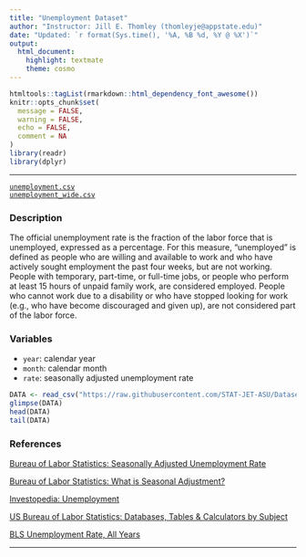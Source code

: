 ```yaml
---
title: "Unemployment Dataset"
author: "Instructor: Jill E. Thomley (thomleyje@appstate.edu)"
date: "Updated: `r format(Sys.time(), '%A, %B %d, %Y @ %X')`"
output: 
  html_document: 
    highlight: textmate
    theme: cosmo
---
```


```r
htmltools::tagList(rmarkdown::html_dependency_font_awesome())
knitr::opts_chunk$set(
  message = FALSE,
  warning = FALSE,
  echo = FALSE,
  comment = NA
)
library(readr)
library(dplyr)
```
<hr>

<i class="fas fa-database"></i> [`unemployment.csv`](https://raw.githubusercontent.com/STAT-JET-ASU/Datasets/master/Instructor/unemployment.csv)<br>
<i class="fas fa-database"></i> [`unemployment_wide.csv`](https://raw.githubusercontent.com/STAT-JET-ASU/Datasets/master/Instructor/unemployment_wide.csv)

### Description

The official unemployment rate is the fraction of the labor force that is unemployed, expressed as a percentage. For this measure, "unemployed" is defined as people who are willing and available to work and who have actively sought employment the past four weeks, but are not working. People with temporary, part-time, or full-time jobs, or people who perform at least 15 hours of unpaid family work, are considered employed. People who cannot  work due to a disability or who have stopped looking for work (e.g., who have become discouraged and given up), are not considered part of the labor force.

### Variables

* `year`: calendar year
* `month`: calendar month
* `rate`: seasonally adjusted unemployment rate

```r
DATA <- read_csv("https://raw.githubusercontent.com/STAT-JET-ASU/Datasets/master/Instructor/unemployment.csv")
glimpse(DATA)
head(DATA)
tail(DATA)
```

### References

[Bureau of Labor Statistics: Seasonally Adjusted Unemployment Rate](https://data.bls.gov/timeseries/LNS14000000)

[Bureau of Labor Statistics: What is Seasonal Adjustment?](https://www.bls.gov/cps/seasfaq.htm)

[Investopedia: Unemployment](https://www.investopedia.com/terms/u/unemploymentrate.asp)

[US Bureau of Labor Statistics: Databases, Tables & Calculators by Subject](https://www.bls.gov/data/)

[BLS Unemployment Rate, All Years](https://data.bls.gov/timeseries/LNS14000000?years_option=all_years)

<hr>
